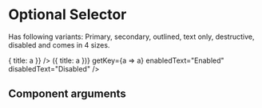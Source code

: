 
<Meta title="Components/Forms/OptionalSelector" component={OptionalSelector} />

# Optional Selector 

Has following variants: Primary, secondary, outlined, text only, destructive, disabled and comes in 4 sizes.


<Canvas>
  <Story name="Disabled">
    <OptionalSelector
      label="Foo"
      items={[]}
      enabledText="Enabled"
      disabledText="Disabled"
      render={a => { title: a }}
    />
  </Story>
</Canvas>

<Canvas>
  <Story name="Enabled">
    <OptionalSelector
      enabled
      selected={['bar']}
      label="Foo"
      items={['foo', 'bar']}
      render={a => ({ title: a })}
      getKey={a => a}
      enabledText="Enabled"
      disabledText="Disabled"
    />
  </Story>
</Canvas>

## Component arguments

<ArgsTable of={OptionalSelector} />

